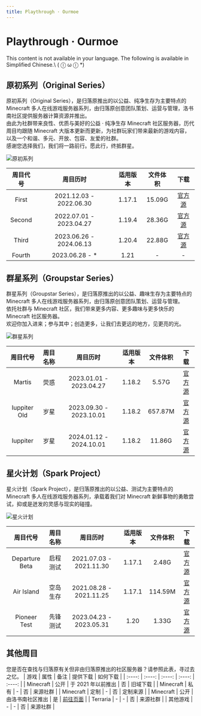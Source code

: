 ```yaml
---
title: Playthrough · Ourmoe
---
```




# Playthrough · Ourmoe

<Callout type="error" emoji="️🚫">
  This content is not available in your language. The following is available in Simplified Chinese.\
   ( ⓛ ω ⓛ &#42;)
</Callout>


## 原初系列（Original Series）

原初系列（Original Series），是归落原推出的以公益、纯净生存为主要特点的 Minecraft 多人在线游戏服务器系列，由归落原创意团队策划、运营与管理，洛书南社区提供服务器计算资源并推出。\
由此为社群带来良性、优质与美好的公益 · 纯净生存 Minecraft 社区服务器，历代周目均跟随 Minecraft 大版本更新而更新，为社群玩家们带来最新的游戏内容，以及一个和谐、多元、开放、包容、友爱的社群。\
感谢您选择我们，我们将一路前行。愿此行，终抵群星。

   ![原初系列](../_images/wiki/previous_playthrough/original_bg.png)

| 周目代号 | 周目历时 | 适用版本 | 文件体积 | 下载 |
| :----: | :----: | :----: | :----: | :----: |
| First | 2021.12.03 - 2022.06.30 | 1.17.1 | 15.09G | [官方源](https://files.losenone.cn/d/Ourmoe/Save/Playthrough/Original_Series/Ourmoe_Original_First.zip) |
| Second | 2022.07.01 - 2023.04.27 | 1.19.4 | 28.36G | [官方源](https://files.losenone.cn/d/Ourmoe/Save/Playthrough/Original_Series/Ourmoe_Original_Second.zip) |
| Third | 2023.06.26 - 2024.06.13 | 1.20.4 | 22.88G | [官方源](https://files.losenone.cn/d/Ourmoe/Save/Playthrough/Original_Series/Ourmoe_Original_Third.zip) |
| Fourth | 2023.06.28 - * | 1.21 | - | - |

## 群星系列（Groupstar Series）

群星系列（Groupstar Series），是归落原推出的以公益、趣味生存为主要特点的 Minecraft 多人在线游戏服务器系列，由归落原创意团队策划、运营与管理。\
依托社群与 Minecraft 社区，我们带来更多内容、更多趣味与更多快乐的 Minecraft 社区服务器。\
欢迎你加入进来；参与其中；创造更多，让我们去更远的地方，见更亮的光。

   ![群星系列](../_images/wiki/previous_playthrough/groupstar_bgp.png)

| 周目代号 | 周目名称 | 周目历时 | 适用版本 | 文件体积 | 下载 |
| :----: | :----: | :----: | :----: | :----: | :----: 
| Martis | 荧惑 | 2023.01.01 - 2023.04.27 | 1.18.2 | 5.57G | [官方源](https://files.losenone.cn/d/Ourmoe/Save/Playthrough/Groupstar_Series/Ourmoe_Groupstar_Martls.zip) |
| Iuppiter Old | 岁星 | 2023.09.30 - 2023.10.01 | 1.18.2 | 657.87M | [官方源](https://files.losenone.cn/d/Ourmoe/Save/Playthrough/Groupstar_Series/Ourmoe_Groupstar_Iuppiter_Old.zip) |
| Iuppiter | 岁星 | 2024.01.12 - 2024.10.01 | 1.18.2 | 11.86G | [官方源](https://files.losenone.cn/d/Ourmoe/Save/Playthrough/Groupstar_Series/Ourmoe_Groupstar_Iuppiter.zip) |

## 星火计划（Spark Project）

星火计划（Spark Project），是归落原推出的以公益、测试为主要特点的 Minecraft 多人在线游戏服务器系列，承载着我们对 Minecraft 新鲜事物的勇敢尝试，抑或是迸发的灵感与现实的碰撞。

   ![星火计划](../_images/wiki/previous_playthrough/spark_bg.png)

| 周目代号 | 周目名称 | 周目历时 | 适用版本 | 文件体积 | 下载 |
| :----: | :----: | :----: | :----: | :----: | :----: |
| Departure Beta | 启程测试 | 2021.07.03 - 2021.11.30 | 1.17.1 | 2.48G | [官方源](https://files.losenone.cn/d/Ourmoe/Save/Playthrough/Spark_Project/Ourmoe_Spark_DepartureBeta.7z) |
| Air Island | 空岛生存 | 2021.08.28 - 2021.11.25 | 1.17.1 | 114.59M | [官方源](https://files.losenone.cn/d/Ourmoe/Save/Playthrough/Spark_Project/Ourmoe_Spark_AirIsland.zip) |
| Pioneer Test | 先锋测试 | 2023.04.23 - 2023.05.31 | 1.20 | 1.33G | [官方源](https://files.losenone.cn/d/Ourmoe/Save/Playthrough/Spark_Project/Ourmoe_Spark_PioneerTest.zip) |

## 其他周目

您是否在查找与归落原有关但非由归落原推出的社区服务器？请参照此表，寻过去之忆。
| 游戏 | 属性 | 备注 | 提供下载 | 如何下载 |
| :----: | :----: | :----: | :----: | :----: |
| Minecraft | 公开 | 于 2021 年以前推出 | 否 | 旧域下载 |
| Minecraft | 私有 | - | 否 | 来源社群 |
| Minecraft | 定制 | - | 否 | 定制来源 |
| Minecraft | 公开 | 由洛书南社区推出 | 是 | [前往页面](losenone_previous_playthrough) |
| Terraria | - | - | 否 | 来源社群 |
| 其他游戏 | - | - | 否 | 来源社群 |